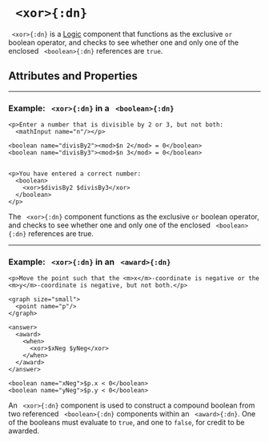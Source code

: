 



# ` <xor>{:dn}`


` <xor>{:dn}` is a [Logic](../document_structure/essentialConcepts/#componentTypes)
component that functions as the exclusive `or` boolean operator, and checks to see whether one and 
only one of the enclosed ` <boolean>{:dn}` references are `true`.

## Attributes and Properties 
 <AttrDisplay name='xor'/> 
 <PropDisplay name='xor'/>

---

### Example: ` <xor>{:dn}` in a ` <boolean>{:dn}`

```doenet-editor-horiz
<p>Enter a number that is divisible by 2 or 3, but not both:
  <mathInput name="n"/></p>
      
<boolean name="divisBy2"><mod>$n 2</mod> = 0</boolean>
<boolean name="divisBy3"><mod>$n 3</mod> = 0</boolean>

      
<p>You have entered a correct number:
  <boolean>
    <xor>$divisBy2 $divisBy3</xor>
  </boolean>
</p>
```


The ` <xor>{:dn}` component functions as the exclusive `or` boolean operator, 
and checks to see whether one and only one of the enclosed ` <boolean>{:dn}` references are true.

---

### Example: ` <xor>{:dn}` in an ` <award>{:dn}`

```doenet-editor-horiz
<p>Move the point such that the <m>x</m>-coordinate is negative or the <m>y</m>-coordinate is negative, but not both.</p>
      
<graph size="small">
  <point name="p"/>
</graph>

<answer>
  <award>
    <when>
      <xor>$xNeg $yNeg</xor>
    </when>
  </award>
</answer>

<boolean name="xNeg">$p.x < 0</boolean>
<boolean name="yNeg">$p.y < 0</boolean>
```


An ` <xor>{:dn}` component is used to construct a compound boolean from two 
referenced ` <boolean>{:dn}` components within an ` <award>{:dn}`. One of the booleans 
must evaluate to `true`, and one to `false`, for credit to be awarded.